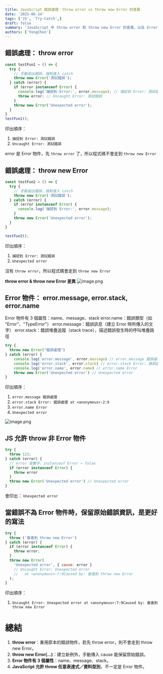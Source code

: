 ```yaml
---
title: JavaScript 錯誤處理：throw error vs throw new Error 的差異
date: '2025-06-14'
tags: ['JS', 'Try-Catch',]  
draft: false
summary: 'JavaScript 中 throw error 和 throw new Error 的差異，以及 Error 物件的重要屬性'
authors: ['YongChen']
---
```


## 錯誤處理： throw error
```js
const testFun1 = () => {
  try {
    // 手動拋出錯誤，強制進入 catch
    throw new Error('測試錯誤');
  } catch (error) {
    if (error instanceof Error) {
      console.log('捕捉到 Error:', error.message); // 捕捉到 Error: 測試錯誤
      throw error; // Uncaught Error: 測試錯誤
    }
    throw new Error('Unexpected error');
  }
}
testFun1();
```

印出順序：
1. `捕捉到 Error: 測試錯誤`
2. `Uncaught Error: 測試錯誤`

error 是 Error 物件，先 `throw error` 了，所以程式碼不會走到 `throw new Error`

## 錯誤處理： throw new Error

```js
const testFun2 = () => {
  try {
    // 手動拋出錯誤，強制進入 catch
    throw new Error('測試錯誤');
  } catch (error) {
    if (error instanceof Error) {
      console.log('捕捉到 Error:', error.message);
    }
    throw new Error('Unexpected error');
  }
}

testFun2();
```

印出順序：
1. `捕捉到 Error: 測試錯誤`
2. `Unexpected error`

沒有 `throw error`，所以程式碼會走到 `throw new Error`

**throw error & throw new Error 差異**
![image.png](/static/images/2025/06/14/try-catch-error-func1-func2.png)

## Error 物件： error.message, error.stack, error.name
Error 物件有 3 個屬性：name、message、stack
error.name：錯誤類型（如 "Error"、"TypeError"）
error.message：錯誤訊息（建立 Error 時所傳入的文字）
error.stack：錯誤堆疊追蹤（stack trace），描述錯誤發生時的呼叫堆疊路徑

```js
try {
  throw new Error("錯誤處理")
} catch (error) {
    console.log('error.message', error.message) // error.message 錯誤處理
    console.log('error.stack', error.stack) // error.stack Error: 錯誤處理 at <anonymous>:2:9
    console.log('error.name', error.name) // error.name Error
    throw new Error('Unexpected error') // Unexpected error
}
```

印出順序：
1. `error.message 錯誤處理`
2. `error.stack Error: 錯誤處理 at <anonymous>:2:9`
3. `error.name Error`
4. `Unexpected error`

![image.png](/static/images/2025/06/14/try-catch-error-message-stack-name.png)


## JS 允許 throw 非 Error 物件
```js
try {
  throw 123;
} catch (error) {
  // error 是數字，instanceof Error → false
  if (error instanceof Error) {
    throw error
  }
  throw new Error('Unexpected error') // Unexpected error
}
```

會印出：
`Unexpected error`

## 當錯誤不為 Error 物件時，保留原始錯誤資訊，是更好的寫法

```js
try {
  throw ('會進到 throw new Error')
} catch (error) {
  if (error instanceof Error) {
    throw error;
  }
  throw new Error(
    'Unexpected error', { cause: error }
    // Uncaught Error: Unexpected error
    //   at <anonymous>:7:9Caused by: 會進到 throw new Error
  );
}
```

印出順序：
1. `Uncaught Error: Unexpected error at <anonymous>:7:9Caused by: 會進到 throw new Error`


# 總結
1. **throw error**：重用原本的錯誤物件，若先 throw error，則不會走到 throw new Error。
2. **throw new Error(...)**：建立新例外，手動傳入 cause 能保留原始錯誤。
3. **Error 物件有 3 個屬性**：name、message、stack。
4. **JavaScript 允許 throw 任意表達式／資料型別**，不一定是 Error 物件。
